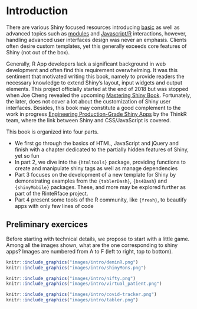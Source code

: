 # Introduction {#intro}

There are various Shiny focused resources introducing [basic](https://shiny.rstudio.com/tutorial/) as well as advanced topics such as [modules](https://shiny.rstudio.com/articles/#modules) and [Javascript/R](https://js4shiny.com) interactions, however, handling advanced user interfaces design was never an emphasis. Clients often desire custom templates, yet this generally exceeds core features of Shiny (not out of the box). 

Generally, R App developers lack a significant background in web development and often find this requirement overwhelming. It was this sentiment that motivated writing this book, namely to provide readers the necessary knowledge to extend Shiny's layout, input widgets and output elements. This project officially started at the end of 2018 but was stopped when Joe Cheng revealed the upcoming [Mastering Shiny Book](https://mastering-shiny.org). Fortunately, the later, does not cover a lot about the customization of Shiny user interfaces. Besides, this book may constitute a good complement to the work in progress [Engineering Production-Grade Shiny Apps](https://engineering-shiny.org) by the ThinkR team, where the link between Shiny and CSS/JavaScript is covered. 

This book is organized into four parts. 

  - We first go through the basics of HTML, JavaScript and jQuery and finish with a chapter dedicated to the partially hidden features of Shiny, yet so fun 
  - In part 2, we dive into the `{htmltools}` package, providing functions to create and manipulate shiny tags as well as manage dependencies 
  - Part 3 focuses on the development of a new template for Shiny by demonstrating examples from the `{tablerDash}`, `{bs4Dash`} and `{shinyMobile}` packages. These, and more may be explored further as part of the RinteRface project.
  - Part 4 present some tools of the R community, like `{fresh}`, to beautify apps with only few lines of code
  
## Preliminary exercices {-}
Before starting with technical details, we propose to start with a little game. Among all the images shown, what are the one corresponding to shiny apps? Images are numbered from A to F (left to right, top to bottom).

```r
knitr::include_graphics("images/intro/deminR.png")
knitr::include_graphics("images/intro/shinyMons.png")
```

```r
knitr::include_graphics("images/intro/nifty.png")
knitr::include_graphics("images/intro/virtual_patient.png")
```

```r
knitr::include_graphics("images/intro/covid-tracker.png")
knitr::include_graphics("images/intro/tabler.png")
```
